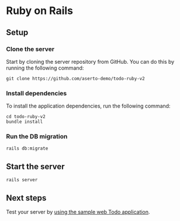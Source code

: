 # Ruby on Rails

## Setup

### Clone the server
Start by cloning the server repository from GitHub. You can do this by running the following command:
```
git clone https://github.com/aserto-demo/todo-ruby-v2
```

### Install dependencies
To install the application dependencies, run the following command:
```
cd todo-ruby-v2
bundle install
```

### Run the DB migration
```
rails db:migrate
```

## Start the server
```
rails server
```

## Next steps
Test your server by [using the sample web Todo application](/docs/getting-started/samples/test-application).
